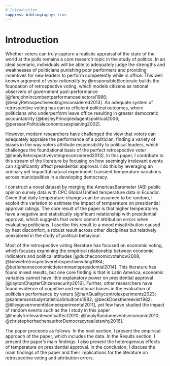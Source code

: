 ```yaml
---
# Introduction
suppress-bibliography: true
---
```


# Introduction

Whether voters can truly capture a realistic appraisal of the state of the world at the polls remains a core research topic in the study of politics. In an ideal scenario, individuals will be able to adequately judge the strengths and weaknesses of politicians punishing poor performers and providing incentives for new leaders to perform competently while in office. This well known argument of *voter rationality* by @responsibleElectorate builds the foundation of retrospective voting, which models citizens as rational observers of government past-performance [@ferejohnIncumbentperformanceelectoral1986; @healyRetrospectivevotingreconsidered2013]. An adequate system of retrospective voting has can to efficient political outcomes, where politicians who underperform leave office resulting in greater democratic accountability [@besleyPrincipledagentspolitical2006; @perssonPoliticaleconomicsexplaining2002]. 

However, modern researchers have challenged the view that voters can adequately appraise the performance of a politician, finding a variety of biases in the way voters attribute responsibility to political leaders, which challenges the foundational basis of the perfect retrospective voter [@healyRetrospectivevotingreconsidered2013]. In this paper, I contribute to this stream of the literature by focusing on how seemingly irrelevant events can significantly affect presidential approval. I do this by leveraging an ordinary yet impactful natural experiment: transient temperature variations across municipalities in a developing democracy. 

I construct a novel dataset by merging the AmericasBarometer (AB) public opinion survey data with CPC Global Unified temperature data in Ecuador. Given that daily temperature changes can be assumed to be random, I exploit this variation to estimate the impact of temperature on presidential approval ratings. The core result of the paper is that higher temperatures have a negative and statistically significant relationship with presidential approval, which suggests that voters commit attribution errors when evaluating politicians. I ascribe this result to a mood misattribution caused by heat discomfort, a robust result across other disciplines but relatively unexplored in the study of political behaviour. 

Most of the retrospective voting literature has focused on economic voting, which focuses examining the empirical relationship between economic indicators and political attitudes [@ducheconomicvotehow2008; @kiewietretrospectiveretrospectivevoting1984; @berlemanneconomicdeterminantspresidential2014]. This literature has found mixed results, but one core finding is that in Latin America, economic variables cannot have little explanatory power on presidential approval [@laytonChapterCitizensecurity2016]. Further, other researchers have found evidence of cognitive and emotional biases in the evaluation of politician performance by voters [@hartQualitycontrolexperiments2023; @kahnemanstudystatisticalintuitions1982; @beckDoesthereexist1982; @tilleygovernmentblameexperimental2011], yet few have studied the impact of random events such as the I study in this paper [@healyIrrelevanteventsaffect2010; @healyRandomeventseconomic2010; @christopherhachenauthorDemocracyrealistswhy2016].

<!-- which has long discussed if voters truly evaluate politicians based on the management of the economy, or the economy is seen through partisan lens. Presidential approval is closely related to this, considering the ample perception of the executive as the main responsible for the economy. Attribution errors have been found in this environment, where voters cannot accurately judge the performance due to a lack of information of politicians' mandates [@healyMyopicvotersnatural2009]. -->

<!-- While the most obvious mistake of voters could be seen as the lack of information, cognitive biases can also lead to the incorrect attribution of responsibility to political leaders. Cognitive biases such as an increased emphasis in the election year, party cues, heuristics, have been found to be present in experimental settings [@hartQualitycontrolexperiments2023]. Further, there is evidence that voters can commit severe attribution errors by assigning blame to politicians because of irrelevant events [@healyIrrelevanteventsaffect2010; @achenBlindretrospectionelectoral2017, @healyRandomeventseconomic2010]. The existence of these biases has been confirmed in recent observational studies, which find that in Latin America economic variables have little explanatory power in explaining presidential approval [@berlemanneconomicdeterminantspresidential2014; @laytonChapterCitizensecurity2016]. -->

<!-- Nevertheless, even though research has shown clear results on the existence of biases and a growing importance on attribution errors, the literature is still limited in the exploration of unrelated factors that can affect presidential approval, such as the weather. This is important in developing democracies, where weather can be a more relevant factor in the lives of citizens, and where the literature on retrospective voting is still limited. -->

<!-- Outside political science, it has been found that weather is a strong determinant of mood and personal evaluations of happiness and satisfaction [@barrington-leighimpactdailyweather2017; @barrington-leighWeathertransientinfluence2008; @lucasDoeslifeseem2013]. Further, organizational behaviour literature has also determined that weather can impact the way that subjective performance evaluations are made [@dellereffectweathersubjective2022], which can be seen as a parallel to the way that voters evaluate politicians. Given that the literature on retrospective voting is based on the idea that mood can impact the way that voters evaluate politicians [@bowerMoodmemory1981; @schwarzMoodmisattributionjudgments1983], it is reasonable to assume that weather can have an impact on presidential approval, but to my knowledge, this is the only paper that explores this relationship. -->
The paper proceeds as follows. In the next section, I present the empirical approach of the paper, which includes the data. In the Results section, I present the paper's main findings. I also present the heterogenous effects of temperature on presidential approval. In the conclusion, I discuss the main findings of the paper and their implications for the literature on retrospective voting and attribution errors.
